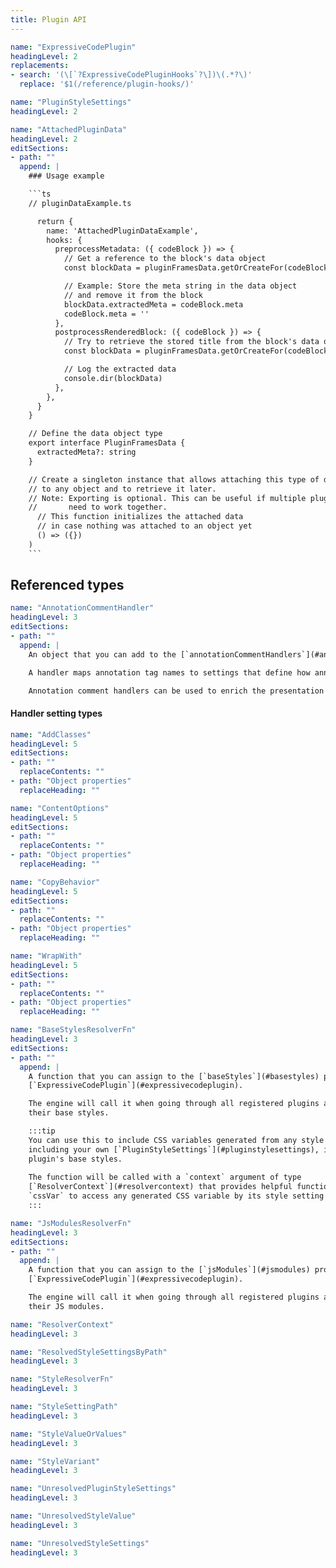```yaml
---
title: Plugin API
---
```


````yml include
name: "ExpressiveCodePlugin"
headingLevel: 2
replacements:
- search: '(\[`?ExpressiveCodePluginHooks`?\])\(.*?\)'
  replace: '$1(/reference/plugin-hooks/)'
````

````yml include
name: "PluginStyleSettings"
headingLevel: 2
````

````yml include
name: "AttachedPluginData"
headingLevel: 2
editSections:
- path: ""
  append: |
    ### Usage example

    ```ts
    // pluginDataExample.ts

      return {
        name: 'AttachedPluginDataExample',
        hooks: {
          preprocessMetadata: ({ codeBlock }) => {
            // Get a reference to the block's data object
            const blockData = pluginFramesData.getOrCreateFor(codeBlock)

            // Example: Store the meta string in the data object
            // and remove it from the block
            blockData.extractedMeta = codeBlock.meta
            codeBlock.meta = ''
          },
          postprocessRenderedBlock: ({ codeBlock }) => {
            // Try to retrieve the stored title from the block's data object
            const blockData = pluginFramesData.getOrCreateFor(codeBlock)

            // Log the extracted data
            console.dir(blockData)
          },
        },
      }
    }

    // Define the data object type
    export interface PluginFramesData {
      extractedMeta?: string
    }

    // Create a singleton instance that allows attaching this type of data
    // to any object and to retrieve it later.
    // Note: Exporting is optional. This can be useful if multiple plugins
    //       need to work together.
      // This function initializes the attached data
      // in case nothing was attached to an object yet
      () => ({})
    )
    ```
````

## Referenced types

````yml include
name: "AnnotationCommentHandler"
headingLevel: 3
editSections:
- path: ""
  append: |
    An object that you can add to the [`annotationCommentHandlers`](#annotationcommenthandlers) array property of an [`ExpressiveCodePlugin`](#expressivecodeplugin).

    A handler maps annotation tag names to settings that define how annotations using these tag names should be processed and rendered.

    Annotation comment handlers can be used to enrich the presentation of code blocks with additional information, such as highlights, notes, expected output, warnings, error messages, or links to external resources.
````

#### Handler setting types

````yml include
name: "AddClasses"
headingLevel: 5
editSections:
- path: ""
  replaceContents: ""
- path: "Object properties"
  replaceHeading: ""
````

````yml include
name: "ContentOptions"
headingLevel: 5
editSections:
- path: ""
  replaceContents: ""
- path: "Object properties"
  replaceHeading: ""
````

````yml include
name: "CopyBehavior"
headingLevel: 5
editSections:
- path: ""
  replaceContents: ""
- path: "Object properties"
  replaceHeading: ""
````

````yml include
name: "WrapWith"
headingLevel: 5
editSections:
- path: ""
  replaceContents: ""
- path: "Object properties"
  replaceHeading: ""
````

````yml include
name: "BaseStylesResolverFn"
headingLevel: 3
editSections:
- path: ""
  append: |
    A function that you can assign to the [`baseStyles`](#basestyles) property of an
    [`ExpressiveCodePlugin`](#expressivecodeplugin).

    The engine will call it when going through all registered plugins and collecting
    their base styles.

    :::tip
    You can use this to include CSS variables generated from any style settings,
    including your own [`PluginStyleSettings`](#pluginstylesettings), into your
    plugin's base styles.
    
    The function will be called with a `context` argument of type
    [`ResolverContext`](#resolvercontext) that provides helpful functions like
    `cssVar` to access any generated CSS variable by its style setting path.
    :::
````

````yml include
name: "JsModulesResolverFn"
headingLevel: 3
editSections:
- path: ""
  append: |
    A function that you can assign to the [`jsModules`](#jsmodules) property of an
    [`ExpressiveCodePlugin`](#expressivecodeplugin).

    The engine will call it when going through all registered plugins and collecting
    their JS modules.
````

````yml include
name: "ResolverContext"
headingLevel: 3
````

````yml include
name: "ResolvedStyleSettingsByPath"
headingLevel: 3
````

````yml include
name: "StyleResolverFn"
headingLevel: 3
````

````yml include
name: "StyleSettingPath"
headingLevel: 3
````

````yml include
name: "StyleValueOrValues"
headingLevel: 3
````

````yml include
name: "StyleVariant"
headingLevel: 3
````

````yml include
name: "UnresolvedPluginStyleSettings"
headingLevel: 3
````

````yml include
name: "UnresolvedStyleValue"
headingLevel: 3
````

````yml include
name: "UnresolvedStyleSettings"
headingLevel: 3
````
